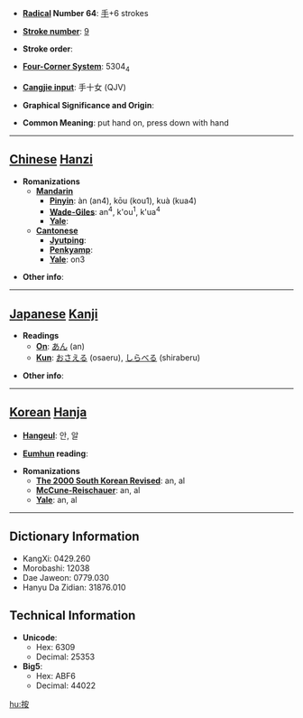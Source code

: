 * '''[[Wiktionary:Chinese radical index| Radical]] Number 64''': [[Wiktionary:Chinese radical index 手|手]]+6 strokes

* '''[[Wiktionary:Chinese total strokes index|Stroke number]]''': [[Wiktionary:Chinese total strokes index 9|9]]

* '''Stroke order''': 

* '''[[Wiktionary:Chinese four corner index|Four-Corner System]]''': 5304<sub>4</sub>

* '''[[Wiktionary:Chinese Cangjie index|Cangjie input]]''': 手十女 (QJV)

* '''Graphical Significance and Origin''': 

* '''Common Meaning''': put hand on, press down with hand

----

== [[Chinese]] [[Hanzi]] ==

* '''Romanizations'''
** '''[[Mandarin]]'''
*** '''[[Pinyin]]''': àn (an4), kōu (kou1), kuà (kua4)
*** '''[[Wade-Giles]]''': an<sup>4</sup>, k'ou<sup>1</sup>, k'ua<sup>4</sup>
*** '''[[Yale]]''': 
** '''[[Cantonese]]'''
*** '''[[Jyutping]]''':
*** '''[[Penkyamp]]''': 
*** '''[[Yale]]''': on3

* '''Other info''': 

----

== [[Japanese]] [[Kanji]] ==

* '''Readings'''
** '''[[On]]''': [[あん]] (an)
** '''[[Kun]]''': [[おさえる]] (osaeru), [[しらべる]] (shiraberu)

* '''Other info''':  

----

== [[Korean]] [[Hanja]] ==

* '''[[Hangeul]]''': 안, 알

* '''[[Eumhun]] reading''': 

* '''Romanizations'''
** '''[[The 2000 South Korean Revised Romanization|The 2000 South Korean Revised]]''': an, al
** '''[[McCune-Reischauer]]''': an, al
** '''[[Yale]]''': an, al

----

== Dictionary Information ==

* KangXi: 0429.260
* Morobashi: 12038
* Dae Jaweon: 0779.030
* Hanyu Da Zidian: 31876.010

== Technical Information ==

* '''Unicode''':
** Hex: 6309
** Decimal: 25353
* '''Big5''':
** Hex: ABF6
** Decimal: 44022

[[hu:按]]